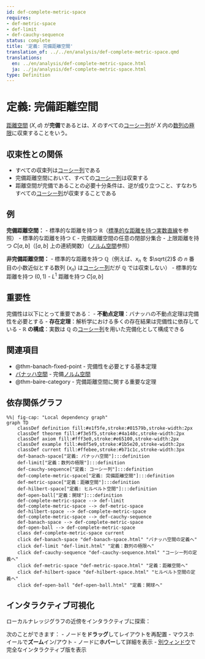 ```yaml
---
id: def-complete-metric-space
requires:
- def-metric-space
- def-limit
- def-cauchy-sequence
status: complete
title: '定義: 完備距離空間'
translation_of: ../../en/analysis/def-complete-metric-space.qmd
translations:
  en: ../en/analysis/def-complete-metric-space.html
  ja: ../ja/analysis/def-complete-metric-space.html
type: Definition
---
```


# 定義: 完備距離空間 {#def-complete-metric-space}

[距離空間](../geometry/def-metric-space.qmd) $(X, d)$ が**完備**であるとは、$X$ のすべての[コーシー列](def-cauchy-sequence.qmd)が $X$ 内の[数列の極限](def-limit.qmd)に収束することをいう。

## 収束性との関係

- すべての収束列は[コーシー列](def-cauchy-sequence.qmd)である
- 完備距離空間において、すべての[コーシー列](def-cauchy-sequence.qmd)は収束する
- 距離空間が完備であることの必要十分条件は、逆が成り立つこと、すなわちすべての[コーシー列](def-cauchy-sequence.qmd)が収束することである

## 例

**完備距離空間：**
- 標準的な距離を持つ $\mathbb{R}$（[標準的な距離を持つ実数直線](ex-real-line-metric.qmd)を参照）
- 標準的な距離を持つ $\mathbb{C}$
- 完備距離空間の任意の閉部分集合
- 上限距離を持つ $C[a,b]$（$[a,b]$ 上の連続関数）（[ノルム空間](def-normed-vector-space.qmd)参照）

**非完備距離空間：**
- 標準的な距離を持つ $\mathbb{Q}$（例えば、$x_n$ を $\sqrt{2}$ の $n$ 番目の小数近似とする数列 $(x_n)$ は[コーシー列](def-cauchy-sequence.qmd)だが $\mathbb{Q}$ では収束しない）
- 標準的な距離を持つ $(0, 1)$
- $L^1$ 距離を持つ $C[a,b]$

## 重要性

完備性は以下にとって重要である：
- **不動点定理**：バナッハの不動点定理は完備性を必要とする
- **存在定理**：解析学における多くの存在結果は完備性に依存している
- **$\mathbb{R}$ の構成**：実数は $\mathbb{Q}$ の[コーシー列](def-cauchy-sequence.qmd)を用いた完備化として構成できる

## 関連項目

- @thm-banach-fixed-point - 完備性を必要とする基本定理
- [バナッハ空間](def-banach-space.qmd) - 完備[ノルム空間](def-normed-vector-space.qmd)
- @thm-baire-category - 完備距離空間に関する重要な定理

## 依存関係グラフ

```mermaid
%%| fig-cap: "Local dependency graph"
graph TD
    classDef definition fill:#e1f5fe,stroke:#01579b,stroke-width:2px
    classDef theorem fill:#f3e5f5,stroke:#4a148c,stroke-width:2px
    classDef axiom fill:#fff3e0,stroke:#e65100,stroke-width:2px
    classDef example fill:#e8f5e9,stroke:#1b5e20,stroke-width:2px
    classDef current fill:#ffebee,stroke:#b71c1c,stroke-width:3px
    def-banach-space["定義: バナッハ空間"]:::definition
    def-limit["定義：数列の極限"]:::definition
    def-cauchy-sequence["定義: コーシー列"]:::definition
    def-complete-metric-space["定義: 完備距離空間"]:::definition
    def-metric-space["定義：距離空間"]:::definition
    def-hilbert-space["定義: ヒルベルト空間"]:::definition
    def-open-ball["定義：開球"]:::definition
    def-complete-metric-space --> def-limit
    def-complete-metric-space --> def-metric-space
    def-hilbert-space --> def-complete-metric-space
    def-complete-metric-space --> def-cauchy-sequence
    def-banach-space --> def-complete-metric-space
    def-open-ball --> def-complete-metric-space
    class def-complete-metric-space current
    click def-banach-space "def-banach-space.html" "バナッハ空間の定義へ"
    click def-limit "def-limit.html" "定義：数列の極限へ"
    click def-cauchy-sequence "def-cauchy-sequence.html" "コーシー列の定義へ"
    click def-metric-space "def-metric-space.html" "定義：距離空間へ"
    click def-hilbert-space "def-hilbert-space.html" "ヒルベルト空間の定義へ"
    click def-open-ball "def-open-ball.html" "定義：開球へ"
```

## インタラクティブ可視化

ローカルナレッジグラフの近傍をインタラクティブに探索：

::: {.graph-viz data-id="def-complete-metric-space" data-width="700" data-height="500"}
:::

次のことができます：
- ノードを**ドラッグ**してレイアウトを再配置
- マウスホイールで**ズーム**イン/アウト
- ノードに**ホバー**して詳細を表示
- [別ウィンドウ](../../output/interactive/def-complete-metric-space.html){target="_blank"}で完全なインタラクティブ版を表示

